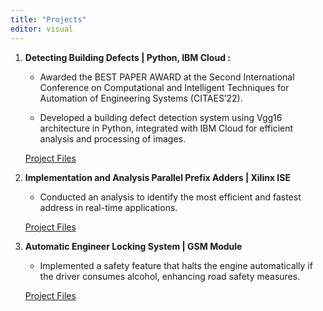 ```yaml
---
title: "Projects"
editor: visual
---
```


1.  **Detecting Building Defects \| Python, IBM Cloud :**

    -   Awarded the BEST PAPER AWARD at the Second International Conference on Computational and Intelligent Techniques for Automation of Engineering Systems (CITAES’22).

    -   Developed a building defect detection system using Vgg16 architecture in Python, integrated with IBM Cloud for efficient analysis and processing of images.

    [Project Files](https://chat.openai.com/c/github.com/smartinternz02/SI-GuidedProject-3420-1624086986)

2.  **Implementation and Analysis Parallel Prefix Adders \| Xilinx ISE**

    -   Conducted an analysis to identify the most efficient and fastest address in real-time applications.

    [Project Files](https://chat.openai.com/c/drive.google.com/drive/folders/1tpf5AHSkuBTux9kJ6KIepTOPv0qp2toZ?usp=sharing)

3.  **Automatic Engineer Locking System \| GSM Module**

    -   Implemented a safety feature that halts the engine automatically if the driver consumes alcohol, enhancing road safety measures.

    [Project Files](https://chat.openai.com/c/drive.google.com/drive/folders/1rcheD77LW2EuiOoYhY_vvF8svNYkPgz7?usp=sharing)
